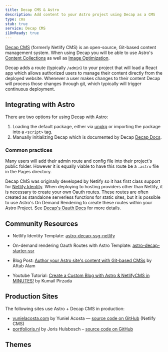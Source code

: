 ```yaml
---
title: Decap CMS & Astro
description: Add content to your Astro project using Decap as a CMS
type: cms
stub: true
service: Decap CMS
i18nReady: true
---
```


[Decap CMS](https://www.decapcms.org/) (formerly Netlify CMS) is an open-source, Git-based content management system. When using Decap you will be able to use Astro's [Content Collections](/en/guides/content-collections/) as well as [Image Optimization](/en/guides/images/).

Decap adds a route (typically `/admin`) to your project that will load a React app which allows authorized users to manage their content directly from the deployed website. Whenever a user makes changes to their content Decap will process those changes through git, which typically will trigger continuous deployment.

## Integrating with Astro

There are two options for using Decap with Astro:

1. Loading the default package, either via [unpkg](https://www.unpkg.com) or importing the package into a `<script>` tag.
2. Manually initializing Decap which is documented by Decap [Decap Docs](https://decapcms.org/docs/manual-initialization/).

### Common practices

Many users will add their admin route and config file into their project's public folder. However it is equally viable to have this route be a `.astro` file in the Pages directory.

Decap CMS was originally developed by Netlify so it has first class support for [Netlify Identity](https://docs.netlify.com/security/secure-access-to-sites/identity/). When deploying to hosting providers other than Netlify, it is necessary to create your own Oauth routes. These routes are often created as standalone serverless functions for static sites, but it is possible to use Astro's On Demand Rendering to create these routes within your Astro Project.  See [Decap's Oauth Docs](https://decapcms.org/docs/external-oauth-clients/) for more details.

## Community Resources 

- Netlify Identity Template: [astro-decap-ssg-netlify](https://github.com/OliverSpeir/astro-decap-ssg-netlify-identity)

- On-demand rendering Oauth Routes with Astro Template: [astro-decap-starter-ssr](https://github.com/OliverSpeir/astro-decap-starter-ssr)

- Blog Post: [Author your Astro site's content with Git-based CMSs](https://aalam.vercel.app/blog/astro-and-git-cms-netlify) by Aftab Alam 

- Youtube Tutorial: [Create a Custom Blog with Astro & NetlifyCMS in MINUTES!](https://www.youtube.com/watch?v=3yip2wSRX_4) by Kumail Pirzada

## Production Sites

The following sites use Astro + Decap CMS in production:

- [yunielacosta.com](https://www.yunielacosta.com/) by Yuniel Acosta — [source code on GitHub](https://github.com/yacosta738/yacosta738.github.io) (Netlify CMS)
- [portfolioris.nl](https://www.portfolioris.nl/) by Joris Hulsbosch – [source code on GitHub](https://github.com/portfolioris/portfolioris.nl)

## Themes

<Grid >
  <Card title="Astros" href="https://astro.build/themes/details/astros" thumbnail="astros.png"/>
  <Card title="Enhanced Astro Starter" href="https://astro.build/themes/details/enhanced-astro-starter" thumbnail="enhanced-astro-starter.png"/>
  <Card title="Astro Decap CMS Starter" href="https://astro.build/themes/details/astro-decap-cms-starter" thumbnail="astro-decap-starter.png"/>
</Grid>

